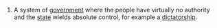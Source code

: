 #A system of [[government]] where the people have virtually no authority and the [[state]] wields absolute control, for example a [[dictatorship]].